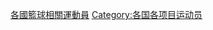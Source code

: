 {{Categories by country|nocat}}
{{Parent category}}
{{Commonscat|Basketball players by country}}

[[Category:各國籃球相關運動員|]]
[[Category:各国各项目运动员|Category:各国各项目运动员]]